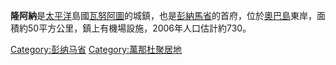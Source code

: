 {{Infobox settlement
| name                   = 隆阿納
| native_name            =Longana
| settlement_type        = Village
| image_skyline          =
| image_caption          =
| pushpin_map            = Vanuatu
| pushpin_label_position = right
| pushpin_map_caption    = 在瓦努阿图的位置
| subdivision_type       = 国家
| subdivision_name       = {{flag|Vanuatu}}
| subdivision_type1      = {{tsl|en|Provinces of Vanuatu||省}}
| subdivision_name1      = [[彭纳马省|彭纳马省]]
| subdivision_type2      = [[萬那杜島嶼列表|岛]]
| subdivision_name2      = [[奧巴島|奧巴島]]
| area_total_km2         = 50
| population_as_of       = 2009
| population_footnotes   =
| population_total       =
| population_density_km2 =
| timezone               = VUT
| utc_offset             = +11
| coordinates            = {{coord|15|18|20|S|167|58|2|E|region:VU|display=inline,title}}
}}
'''隆阿納'''是[[太平洋|太平洋]]島國[[瓦努阿圖|瓦努阿圖]]的城鎮，也是[[彭納馬省|彭納馬省]]的首府，位於[[奧巴島|奧巴島]]東岸，面積約50平方公里，鎮上有機場設施，2006年人口估計約730。

{{Vanuatu-geo-stub}}

[[Category:彭纳马省|Category:彭纳马省]]
[[Category:萬那杜聚居地|Category:萬那杜聚居地]]